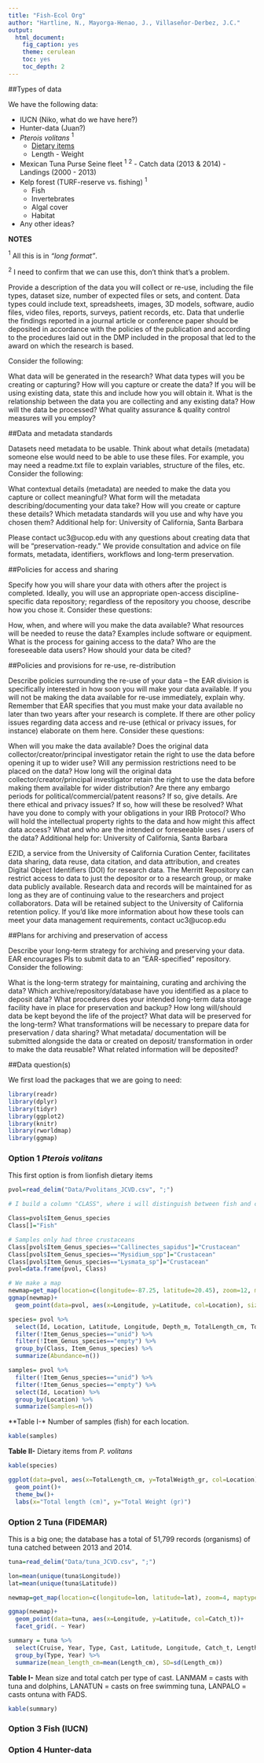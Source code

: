 ```yaml
---
title: "Fish-Ecol Org"
author: "Hartline, N., Mayorga-Henao, J., Villaseñor-Derbez, J.C."
output:
  html_document:
    fig_caption: yes
    theme: cerulean
    toc: yes
    toc_depth: 2
---
```


##Types of data


We have the following data:

- IUCN (Niko, what do we have here?)
- Hunter-data (Juan?)
- *Pterois volitans* $^1$
    - [Dietary items](http://www.panamjas.org/pdf_artigos/PANAMJAS_9(2)_131-135.pdf)
    - Length - Weight
- Mexican Tuna Purse Seine fleet $^1$ $^2$
      - Catch data (2013 & 2014)
      - Landings (2000 - 2013)
- Kelp forest (TURF-reserve vs. fishing) $^1$
    - Fish
    - Invertebrates
    - Algal cover
    - Habitat
- Any other ideas?


**NOTES**

 $^1$ All this is in *"long format"*.
 
 $^2$ I need to confirm that we can use this, don't think that's a problem.

Provide a description of the data you will collect or re-use, including the file types, dataset size, number of expected files or sets, and content. Data types could include text, spreadsheets, images, 3D models, software, audio files, video files, reports, surveys, patient records, etc. Data that underlie the findings reported in a journal article or conference paper should be deposited in accordance with the policies of the publication and according to the procedures laid out in the DMP included in the proposal that led to the award on which the research is based. 

Consider the following:

What data will be generated in the research?
What data types will you be creating or capturing?
How will you capture or create the data?
If you will be using existing data, state this and include how you will obtain it.
What is the relationship between the data you are collecting and any existing data?
How will the data be processed?
What quality assurance & quality control measures will you employ?
 
 
##Data and metadata standards
 
Datasets need metadata to be usable. Think about what details (metadata) someone else would need to be able to use these files. For example, you may need a readme.txt file to explain variables, structure of the files, etc. Consider the following:

What contextual details (metadata) are needed to make the data you capture or collect meaningful?
What form will the metadata describing/documenting your data take?
How will you create or capture these details?
Which metadata standards will you use and why have you chosen them?
Additional help for: University of California, Santa Barbara

Please contact uc3@ucop.edu with any questions about creating data that will be "preservation-ready." We provide consultation and advice on file formats, metadata, identifiers, workflows and long-term preservation.
 
 
##Policies for access and sharing
 

Specify how you will share your data with others after the project is completed. Ideally, you will use an appropriate open-access discipline-specific data repository; regardless of the repository you choose, describe how you chose it. Consider these questions:

How, when, and where will you make the data available?
What resources will be needed to reuse the data? Examples include software or equipment.
What is the process for gaining access to the data?
Who are the foreseeable data users?
How should your data be cited?
 

##Policies and provisions for re-use, re-distribution
 
Describe policies surrounding the re-use of your data – the EAR division is specifically interested in how soon you will make your data available. If you will not be making the data available for re-use immediately, explain why. Remember that EAR specifies that you must make your data available no later than two years after your research is complete. If there are other policy issues regarding data access and re-use (ethical or privacy issues, for instance) elaborate on them here. Consider these questions:

When will you make the data available?
Does the original data collector/creator/principal investigator retain the right to use the data before opening it up to wider use?
Will any permission restrictions need to be placed on the data?
How long will the original data collector/creator/principal investigator retain the right to use the data before making them available for wider distribution?
Are there any embargo periods for political/commercial/patent reasons? If so, give details.
Are there ethical and privacy issues? If so, how will these be resolved?
What have you done to comply with your obligations in your IRB Protocol?
Who will hold the intellectual property rights to the data and how might this affect data access?
What and who are the intended or foreseeable uses / users of the data?
Additional help for: University of California, Santa Barbara

EZID, a service from the University of California Curation Center, facilitates data sharing, data reuse, data citation, and data attribution, and creates Digital Object Identifiers (DOI) for research data.
The Merritt Repository can restrict access to data to just the depositor or to a research group, or make data publicly available. Research data and records will be maintained for as long as they are of continuing value to the researchers and project collaborators. Data will be retained subject to the University of California retention policy.
If you’d like more information about how these tools can meet your data management requirements, contact uc3@ucop.edu 


##Plans for archiving and preservation of access

Describe your long-term strategy for archiving and preserving your data. EAR encourages PIs to submit data to an “EAR-specified” repository. Consider the following:

What is the long-term strategy for maintaining, curating and archiving the data?
Which archive/repository/database have you identified as a place to deposit data?
What procedures does your intended long-term data storage facility have in place for preservation and backup?
How long will/should data be kept beyond the life of the project?
What data will be preserved for the long-term?
What transformations will be necessary to prepare data for preservation / data sharing?
What metadata/ documentation will be submitted alongside the data or created on deposit/ transformation in order to make the data reusable?
What related information will be deposited?

##Data question(s)

We first load the packages that we are going to need:

```r

library(readr)
library(dplyr)
library(tidyr)
library(ggplot2)
library(knitr)
library(rworldmap)
library(ggmap)

```


### Option 1 *Pterois volitans*

This first option is from lionfish dietary items

```r

pvol=read_delim("Data/Pvolitans_JCVD.csv", ";")

# I build a column "CLASS", where i will distinguish between fish and crustacean

Class=pvol$Item_Genus_species
Class[]="Fish"

# Samples only had three crustaceans
Class[pvol$Item_Genus_species=="Callinectes_sapidus"]="Crustacean"
Class[pvol$Item_Genus_species=="Mysidium_spp"]="Crustacean"
Class[pvol$Item_Genus_species=="Lysmata_sp"]="Crustacean"
pvol=data.frame(pvol, Class)

# We make a map
newmap=get_map(location=c(longitude=-87.25, latitude=20.45), zoom=12, maptype="terrain")
ggmap(newmap)+
  geom_point(data=pvol, aes(x=Longitude, y=Latitude, col=Location), size=4)
```


```r
species= pvol %>%
  select(Id, Location, Latitude, Longitude, Depth_m, TotalLength_cm, TotalWeigth_gr, Item_Genus_species, Class) %>%
  filter(!Item_Genus_species=="unid") %>%
  filter(!Item_Genus_species=="empty") %>%
  group_by(Class, Item_Genus_species) %>%
  summarize(Abundance=n())

samples= pvol %>%
  filter(!Item_Genus_species=="unid") %>%
  filter(!Item_Genus_species=="empty") %>%
  select(Id, Location) %>%
  group_by(Location) %>%
  summarize(Samples=n())
```

**Table I-* Number of samples (fish) for each location.

```r
kable(samples)
```



**Table II-** Dietary items from *P. volitans*

```r
kable(species)
```



```r

ggplot(data=pvol, aes(x=TotalLength_cm, y=TotalWeigth_gr, col=Location))+
  geom_point()+
  theme_bw()+
  labs(x="Total length (cm)", y="Total Weight (gr)")

```


### Option 2 Tuna (FIDEMAR)

This is a big one; the database has a total of 51,799 records (organisms) of tuna catched between 2013 and 2014.

```r

tuna=read_delim("Data/tuna_JCVD.csv", ";")

lon=mean(unique(tuna$Longitude))
lat=mean(unique(tuna$Latitude))

newmap=get_map(location=c(longitude=lon, latitude=lat), zoom=4, maptype="terrain")

ggmap(newmap)+
  geom_point(data=tuna, aes(x=Longitude, y=Latitude, col=Catch_t))+
  facet_grid(. ~ Year)
```

```r

summary = tuna %>%
  select(Cruise, Year, Type, Cast, Latitude, Longitude, Catch_t, Length_cm) %>%
  group_by(Type, Year) %>%
  summarize(mean_length_cm=mean(Length_cm), SD=sd(Length_cm))
```

**Table I-** Mean size and total catch per type of cast. LANMAM = casts with tuna and dolphins, LANATUN = casts on free swimming tuna, LANPALO = casts ontuna with FADS.

```r
kable(summary)
```



### Option 3 Fish (IUCN)


### Option 4 Hunter-data